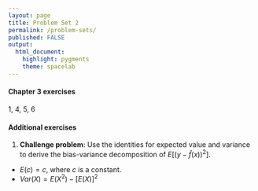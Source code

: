```yaml
---
layout: page
title: Problem Set 2
permalink: /problem-sets/
published: FALSE
output: 
  html_document: 
    highlight: pygments
    theme: spacelab
---
```


#### Chapter 3 exercises
1, 4, 5, 6

#### Additional exercises
1. **Challenge problem**: Use the identities for expected value and variance to derive the bias-variance decomposition of $E\left[ \left(y - \hat{f}(x) \right)^2 \right]$.

- $E(c) = c$, where $c$ is a constant.
- $Var(X) = E(X^2) - [E(X)]^2$
    
